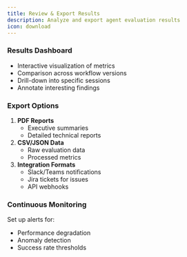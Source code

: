 ```yaml
---
title: Review & Export Results
description: Analyze and export agent evaluation results
icon: download
---
```


### Results Dashboard
- Interactive visualization of metrics
- Comparison across workflow versions
- Drill-down into specific sessions
- Annotate interesting findings

### Export Options
1. **PDF Reports**
   - Executive summaries
   - Detailed technical reports
2. **CSV/JSON Data**
   - Raw evaluation data
   - Processed metrics
3. **Integration Formats**
   - Slack/Teams notifications
   - Jira tickets for issues
   - API webhooks

### Continuous Monitoring
Set up alerts for:
- Performance degradation
- Anomaly detection
- Success rate thresholds